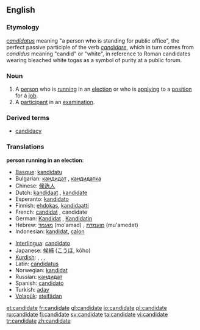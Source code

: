 ==English==

===Etymology===
{{L.}} ''[[candidatus]]'' meaning "a person who is standing for public office", the perfect passive participle of the verb ''[[candidare]]'', which in turn comes from ''candidus'' meaning "candid" or "white", in reference to Roman candidates wearing bleached white togas as a symbol of purity at a public forum.

===Noun===
{{en-noun}}

# A [[person]] who is [[run]]ning in an [[election]] or who is [[apply]]ing to a [[position]] for a [[job]].
# A [[participant]] in an [[examination]].

===Derived terms===
*[[candidacy]]

===Translations===
'''person running in an election''':
{{top}}
*[[Basque]]: [[kandidatu]]
*Bulgarian: [[кандидат]] {{m}}, [[кандидатка]] {{f}}
*Chinese: [[候选人]]
*Dutch: [[kandidaat]] {{m}}, [[kandidate]] {{f}}
*Esperanto: [[kandidato]]
*Finnish: [[ehdokas]], [[kandidaatti]]
*French: [[candidat]] {{m}}, candidate {{f}}
*German: [[Kandidat]] {{m}}, [[Kandidatin]] {{f}}
*Hebrew: [[מועמד]] (mo'amad) {{m}}, [[מועמדת]] (mu'amedet) {{f}}
*Indonesian: [[kandidat]], [[calon]]
{{mid}}
*[[Interlingua]]: [[candidato]]
*Japanese: [[候補]] ([[こうほ]], kōho)
*[[Kurdish]]: {{trad|ku|berbijar}}, {{trad|ku|namzet}}, {{trad|ku|berendam}}, {{trad|ku|kandîdat}}
*Latin: [[candidatus]] {{m}}
*Norwegian: [[kandidat]]
*Russian: [[кандидат]]
*Spanish: [[candidato]]
*Turkish: [[aday]]
*[[Volapük]]: [[steifädan]]
{{bottom}}
[[et:candidate]]
[[fr:candidate]]
[[gl:candidate]]
[[io:candidate]]
[[pl:candidate]]
[[ru:candidate]]
[[fi:candidate]]
[[sv:candidate]]
[[ta:candidate]]
[[vi:candidate]]
[[tr:candidate]]
[[zh:candidate]]